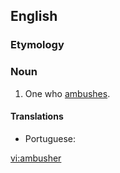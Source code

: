 ==English==

===Etymology===
{{suffix|ambush|er|id2=agent noun|lang=en}}

===Noun===
{{en-noun}}

# One who [[ambush]]es.

====Translations====
{{trans-top|one who ambushes}}
* Portuguese: {{t|pt|emboscador|m}}
{{trans-mid}}
{{trans-bottom}}

[[vi:ambusher]]